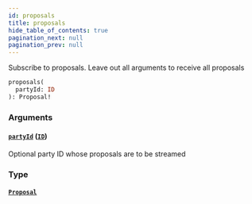 ```yaml
---
id: proposals
title: proposals
hide_table_of_contents: true
pagination_next: null
pagination_prev: null
---
```



Subscribe to proposals. Leave out all arguments to receive all proposals

```graphql
proposals(
  partyId: ID
): Proposal!
```


### Arguments

#### [`partyId`](#) ([`ID`](/docs/testnet/graphql/scalars/id))

Optional party ID whose proposals are to be streamed


### Type

#### [`Proposal`](/docs/testnet/graphql/objects/proposal)






